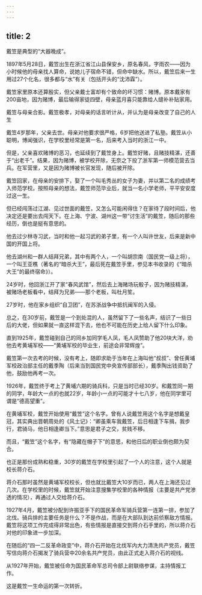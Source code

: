 ```yaml
---
---
---
```

title: 2
---



戴笠是典型的“大器晚成”。

1897年5月28日，戴笠出生在浙江省江山县保安乡，原名春风，字雨农——因为小时候他的母亲找人算命，说她儿子宿命不错，但命中缺水。所以，戴笠后来一生用过27个化名，很多都与“水”有关（包括开头的“沈沛霖”）。

戴笠家里原本还算殷实，但父亲戴士富却有个致命的坏习惯：赌博。原本戴家有200亩地，因为赌博，最后输得家徒四壁，母亲蓝月喜只能靠给人缝补补贴家用。

戴笠与母亲合影。戴笠极孝，对母亲的话言听计从，并认为是母亲改变了自己的人生



戴笠4岁那年，父亲去世。母亲对他要求很严格，6岁把他送进了私塾。戴笠从小聪明，博闻强识，在学校里经常是第一名，后来考入当时的浙江一中。

但是，父亲喜欢赌博的恶习，也延续到了戴笠身上。戴笠好赌，且赌技精湛，还善于“出老千”。结果，因为赌博，被学校开除，无奈之下投了浙军第一师模范营去当兵。在军营里，又是因为赌博被长官发现，随后被开除。

戴笠回家，在母亲的安排下，娶了一个叫毛秀丛的女子为妻，并以第二名的成绩考入师范学校。按照母亲的想法，戴笠师范毕业后，就当一名小学老师，平平安安度过这一生。

但已经闯荡过江湖、见过世面的戴笠，又怎么可能闲得住？在家待了段时间后，他决定还是要出去闯天下。在上海、宁波、湖州这一带“讨生活”的戴笠，随后的那些经历，倒也是挺有意思的。

他去过少林寺习武，当时和他一起习武的弟子里，有一个人叫许世友，后来是新中国的开国上将。

他去湖州和一群人结拜兄弟，其中有两个人，一个叫胡宗南（国民党一级上将），一个叫王亚樵（著名的“暗杀大王”，最后死在戴笠手里，参见本书收录的《“暗杀大王”的最终宿命》）。

24岁时，他回浙江开了家“春风武馆”，然后去上海赌场玩骰子，因为赌技精湛，被赌场老板看中，结拜为兄弟——那个老板，叫杜月笙。

27岁时，他在家乡组织“自卫团”，在苏浙战争中抵抗闽军的入侵。

总之，在30岁前，戴笠是一个到处混的人，虽然留下了一些名声，结识了一些日后的大佬，但如果就一直这样混下去，他也不可能在历史上给人留下什么印象。

直到1925年，戴笠碰到自己的同乡加同学毛人凤，毛人凤赞助了他20块大洋，劝他去考黄埔军校——“黄埔军校的毕业生，前途会非常辉煌”。

戴笠第一次去考的时候，没有考上，随即求助于当年在上海叫他“叔叔”、曾任黄埔军校政治部主任的戴季陶（后来当到国民党中央宣传部部长），戴季陶出钱资助了他，鼓励他再考一次。

1926年，戴笠终于考上了黄埔六期的骑兵科，只是当时已经30岁。和戴笠同一期的同学，年龄大一点的也就22岁，年龄小一点的可能才十七八岁，他在同学里可谓是“德高望重”。

在黄埔军校，戴笠开始使用“戴笠”这个名字。曾有人说戴笠用这个名字是想戴皇冠，其实典出晋朝周处的《风土记》：“卿虽乘车我戴笠，后日相逢下车揖，我步行，君骑马，他日相逢卿当下。”意思是君子之交，贫贱不移。

而且，“戴笠”这个名字，有“隐藏在帽子下”的意思，和他日后的职业倒也颇为契合。

也正是那份成熟和稳重，30岁的戴笠在学校里引起了一个人的注意，这个人就是校长蒋介石。

蒋介石那时虽然是黄埔军校校长，但也就比戴笠大10岁而已，两人在上海还见过几次。在学校里的时候，戴笠就开始注意搜集学校里的各种情报（主要是共产党渗透的情况），再通过人交给蒋介石。

1927年4月，戴笠被分配到许振亚手下的国民革命军骑兵营第一连第一排，参加了北伐。骑兵排的主要任务是什么？不是作战，而是在大部队到达前侦察敌方情报。戴笠将这项工作完成得非常出色，有些情报是直接交到蒋介石手里的，所以蒋介石对他的印象进一步加深。

在随后的“四一二反革命政变”中，蒋介石开始在北伐军内大力清洗共产党员，戴笠写信向蒋介石揭发了骑兵营中20余名共产党员，由此正式走入蒋介石的视线。

从1927年开始，戴笠被任命为国民革命军总司令部上尉联络参谋，主持情报工作。

这是戴笠一生命运的第一次转折。
